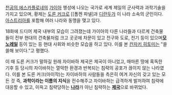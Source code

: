 [[천공의 에스카플로네]]의 [[가이아]] 행성에 나오는 국가로 세계 제일의 군사력과 과학기술을 가지고 있으며, 황제는 [[도른 커크]]로 [[폴켄 파넬]과 [[디란두]]가 이 나라 소속의 군인이다. [[아스트리아]]를 포함해 여러 나라와 동맹을 맺고 있다.

18화에 드디어 제국 내부의 모습이 그려졌는데 가이아의 다른 나라들과 다르게 건축물들이 전부 현대의 건축물처럼 크고 곳곳에 차문이 있고 전구와 도로, 전기 등이 있으며'''[[모노레일]]''' 등이 있는 등 현대 사회와 비슷한 모습을 하고 있다.
이를 본 [[칸자키 히토미]]는 "쓸쓸해 보이다."고 평했다.

이 때 도른 커크가 말하길 원래 자이바하 제국은 제국이 아니었고, 매마른 땅에 혹독한 기후 등 당시의 자이바하는 열악한 환경과 반복되는 침략의 공포가 끊이지 않는 나라였다. 이를 본 도른 커크(아이작)는 자이바하의 사람들을 측은히 여겨 자신의 갖고 있는 모든 것 즉, '''과학이라는 이름의 지식'''을 전수해주고 자이바하는 급격하게 발저하여 침략에 대응할 수 있고, 이윽고 침략당하는 '''[[나라]]'''가 아닌 침략하는  '''[[제국]]'''으로 바뀌었다.
